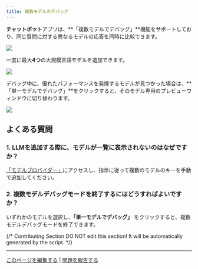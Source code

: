 ```yaml
---
title: 複数モデルのデバッグ
---
```


**チャットボット**アプリは、**「複数モデルでデバッグ」**機能をサポートしており、同じ質問に対する異なるモデルの応答を同時に比較できます。

![](https://assets-docs.dify.ai/2025/02/6b77275258e6d48a540251beed0d16f3.png)

一度に最大**4つ**の大規模言語モデルを追加できます。

![](https://assets-docs.dify.ai/2025/02/226b016ca72a7a914fe94f8b804d1334.png)

デバッグ中に、優れたパフォーマンスを発揮するモデルが見つかった場合は、**「単一モデルでデバッグ」**をクリックすると、そのモデル専用のプレビューウィンドウに切り替わります。

![](https://assets-docs.dify.ai/2025/02/d273dee2ec4c04f7208a4f7a8b3a86db.png)

## よくある質問

### 1. LLMを追加する際に、モデルが一覧に表示されないのはなぜですか？

[「モデルプロバイダー」](/ja-jp/guides/model-configuration/readme)にアクセスし、指示に従って複数のモデルのキーを手動で追加してください。

### 2. 複数モデルデバッグモードを終了するにはどうすればよいですか？

いずれかのモデルを選択し、**「単一モデルでデバッグ」** をクリックすると、複数モデルデバッグモードを終了できます。

{/*
Contributing Section
DO NOT edit this section!
It will be automatically generated by the script.
*/}

---

[このページを編集する](https://github.com/langgenius/dify-docs/edit/main/ja-jp/guides/application-orchestrate/multiple-llms-debugging.mdx) | [問題を報告する](https://github.com/langgenius/dify-docs/issues/new?title=ドキュメントの問題%3A%20ple-llms-debugg&body=%23%23%20問題の説明%0A%3C%21--%20発見した問題について簡単に説明してください%20--%3E%0A%0A%23%23%20ページリンク%0Ahttps%3A%2F%2Fgithub.com%2Flanggenius%2Fdify-docs%2Fblob%2Fmain%2Fja-jp/guides/application-orchestrate%2Fmultiple-llms-debugging.mdx%0A%0A%23%23%20提案される変更%0A%3C%21--%20特定の変更案がある場合は、ここで説明してください%20--%3E%0A%0A%3C%21--%20ドキュメントの品質向上にご協力いただきありがとうございます！%20--%3E)

